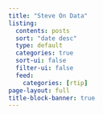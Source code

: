 ```yaml
---
title: "Steve On Data"
listing:
  contents: posts
  sort: "date desc"
  type: default
  categories: true
  sort-ui: false
  filter-ui: false
  feed:
    categories: [rtip]
page-layout: full
title-block-banner: true
---
```


